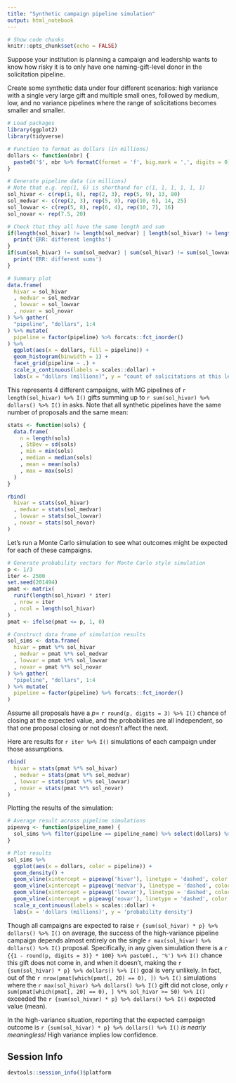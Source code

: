 ```yaml
---
title: "Synthetic campaign pipeline simulation"
output: html_notebook
---
```


```r
# Show code chunks
knitr::opts_chunk$set(echo = FALSE)
```

Suppose your institution is planning a campaign and leadership wants to know how risky it is to only have one naming-gift-level donor in the solicitation pipeline.

Create some synthetic data under four different scenarios: high variance with a single very large gift and multiple small ones, followed by medium, low, and no variance pipelines where the range of solicitations becomes smaller and smaller.

```r
# Load packages
library(ggplot2)
library(tidyverse)
```
```r
# Function to format as dollars (in millions)
dollars <- function(nbr) {
  paste0('$', nbr %>% formatC(format = 'f', big.mark = ',', digits = 0), 'M')
}

# Generate pipeline data (in millions)
# Note that e.g. rep(1, 6) is shorthand for c(1, 1, 1, 1, 1, 1)
sol_hivar <- c(rep(1, 6), rep(2, 3), rep(5, 9), 13, 80)
sol_medvar <- c(rep(2, 3), rep(5, 9), rep(10, 6), 14, 25)
sol_lowvar <- c(rep(5, 8), rep(6, 4), rep(10, 7), 16)
sol_novar <- rep(7.5, 20)

# Check that they all have the same length and sum
if(length(sol_hivar) != length(sol_medvar) | length(sol_hivar) != length(sol_lowvar) | length(sol_hivar) != length(sol_novar)) {
  print('ERR: different lengths')
}
if(sum(sol_hivar) != sum(sol_medvar) | sum(sol_hivar) != sum(sol_lowvar) | sum(sol_hivar) != sum(sol_novar)) {
  print('ERR: different sums')
}
```

```r
# Summary plot
data.frame(
  hivar = sol_hivar
  , medvar = sol_medvar
  , lowvar = sol_lowvar
  , novar = sol_novar
) %>% gather(
  "pipeline", "dollars", 1:4
) %>% mutate(
  pipeline = factor(pipeline) %>% forcats::fct_inorder()
) %>%
  ggplot(aes(x = dollars, fill = pipeline)) +
  geom_histogram(binwidth = 1) +
  facet_grid(pipeline ~ .) +
  scale_x_continuous(labels = scales::dollar) +
  labs(x = "dollars (millions)", y = "count of solicitations at this level")
```

This represents 4 different campaigns, with MG pipelines of `r length(sol_hivar) %>% I()` gifts summing up to `r sum(sol_hivar) %>% dollars() %>% I()` in asks. Note that all synthetic pipelines have the same number of proposals and the same mean:

```r
stats <- function(sols) {
  data.frame(
    n = length(sols)
    , StDev = sd(sols)
    , min = min(sols)
    , median = median(sols)
    , mean = mean(sols)
    , max = max(sols)
  )
}

rbind(
  hivar = stats(sol_hivar)
  , medvar = stats(sol_medvar)
  , lowvar = stats(sol_lowvar)
  , novar = stats(sol_novar)
)
```

Let's run a Monte Carlo simulation to see what outcomes might be expected for each of these campaigns.

```r
# Generate probability vectors for Monte Carlo style simulation
p <- 1/3
iter <- 2500
set.seed(201494)
pmat <- matrix(
  runif(length(sol_hivar) * iter)
  , nrow = iter
  , ncol = length(sol_hivar)
)
pmat <- ifelse(pmat <= p, 1, 0)

# Construct data frame of simulation results
sol_sims <- data.frame(
  hivar = pmat %*% sol_hivar
  , medvar = pmat %*% sol_medvar
  , lowvar = pmat %*% sol_lowvar
  , novar = pmat %*% sol_novar
) %>% gather(
  "pipeline", "dollars", 1:4
) %>% mutate(
  pipeline = factor(pipeline) %>% forcats::fct_inorder()
)
```

Assume all proposals have a $p =$ `r round(p, digits = 3) %>% I()` chance of closing at the expected value, and the probabilities are all independent, so that one proposal closing or not doesn't affect the next.

Here are results for `r iter %>% I()` simulations of each campaign under those assumptions.

```r
rbind(
  hivar = stats(pmat %*% sol_hivar)
  , medvar = stats(pmat %*% sol_medvar)
  , lowvar = stats(pmat %*% sol_lowvar)
  , novar = stats(pmat %*% sol_novar)
)
```

Plotting the results of the simulation:


```r
# Average result across pipeline simulations
pipeavg <- function(pipeline_name) {
  sol_sims %>% filter(pipeline == pipeline_name) %>% select(dollars) %>% unlist() %>% mean()
}

# Plot results
sol_sims %>%
  ggplot(aes(x = dollars, color = pipeline)) +
  geom_density() +
  geom_vline(xintercept = pipeavg('hivar'), linetype = 'dashed', color = 'red') +
  geom_vline(xintercept = pipeavg('medvar'), linetype = 'dashed', color = 'green') +
  geom_vline(xintercept = pipeavg('lowvar'), linetype = 'dashed', color = 'cyan') +
  geom_vline(xintercept = pipeavg('novar'), linetype = 'dashed', color = 'purple') +
  scale_x_continuous(labels = scales::dollar) +
  labs(x = 'dollars (millions)', y = 'probability density')
```

Though all campaigns are expected to raise `r {sum(sol_hivar) * p} %>% dollars() %>% I()` on average, the success of the high-variance pipeline campaign depends almost entirely on the single `r max(sol_hivar) %>% dollars() %>% I()` proposal. Specifically, in any given simulation there is a `r {{1 - round(p, digits = 3)} * 100} %>% paste0(., '%') %>% I()` chance this gift does not come in, and when it doesn't, making the `r {sum(sol_hivar) * p} %>% dollars() %>% I()` goal is very unlikely. In fact, out of the `r nrow(pmat[which(pmat[, 20] == 0), ]) %>% I()` simulations where the `r max(sol_hivar) %>% dollars() %>% I()` gift did not close, only `r sum(pmat[which(pmat[, 20] == 0), ] %*% sol_hivar >= 50) %>% I()` exceeded the `r {sum(sol_hivar) * p} %>% dollars() %>% I()` expected value (mean).

In the high-variance situation, reporting that the expected campaign outcome is `r {sum(sol_hivar) * p} %>% dollars() %>% I()` *is nearly meaningless!* High variance implies low confidence.

## Session Info

```r
devtools::session_info()$platform
```